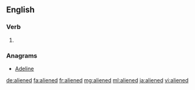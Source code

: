 ==English==

===Verb===
{{head|en}}

# {{en-past of|alien}}

===Anagrams===
* [[Adeline#English|Adeline]]

[[de:aliened]]
[[fa:aliened]]
[[fr:aliened]]
[[mg:aliened]]
[[ml:aliened]]
[[ja:aliened]]
[[vi:aliened]]